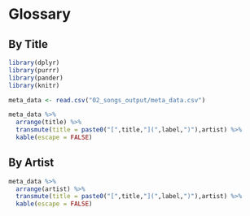 
# Glossary

## By Title 

```r
library(dplyr)
library(purrr)
library(pander)
library(knitr)

meta_data <- read.csv("02_songs_output/meta_data.csv") 

meta_data %>%
  arrange(title) %>%
  transmute(title = paste0("[",title,"](",label,")"),artist) %>%
  kable(escape = FALSE)
```

## By Artist

```r
meta_data %>%
  arrange(artist) %>%
  transmute(title = paste0("[",title,"](",label,")"),artist) %>%
  kable(escape = FALSE)
```

